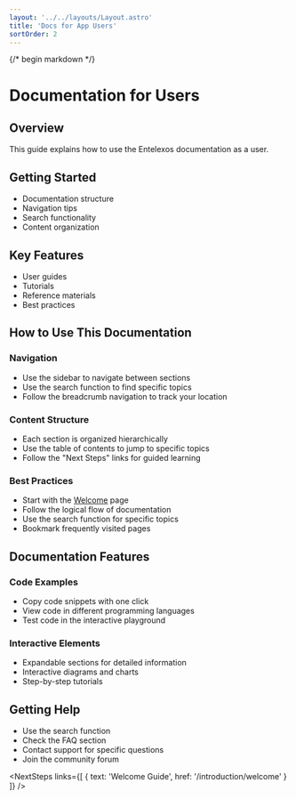 ```yaml
---
layout: '../../layouts/Layout.astro'
title: 'Docs for App Users'
sortOrder: 2
---
```



{/* begin markdown */}

# Documentation for Users

## Overview
This guide explains how to use the Entelexos documentation as a user.

## Getting Started
- Documentation structure
- Navigation tips
- Search functionality
- Content organization

## Key Features
- User guides
- Tutorials
- Reference materials
- Best practices

## How to Use This Documentation

### Navigation
- Use the sidebar to navigate between sections
- Use the search function to find specific topics
- Follow the breadcrumb navigation to track your location

### Content Structure
- Each section is organized hierarchically
- Use the table of contents to jump to specific topics
- Follow the "Next Steps" links for guided learning

### Best Practices
- Start with the [Welcome](/introduction/welcome) page
- Follow the logical flow of documentation
- Use the search function for specific topics
- Bookmark frequently visited pages

## Documentation Features

### Code Examples
- Copy code snippets with one click
- View code in different programming languages
- Test code in the interactive playground

### Interactive Elements
- Expandable sections for detailed information
- Interactive diagrams and charts
- Step-by-step tutorials

## Getting Help

- Use the search function
- Check the FAQ section
- Contact support for specific questions
- Join the community forum

<NextSteps links={[
  { text: 'Welcome Guide', href: '/introduction/welcome' }
]} />
